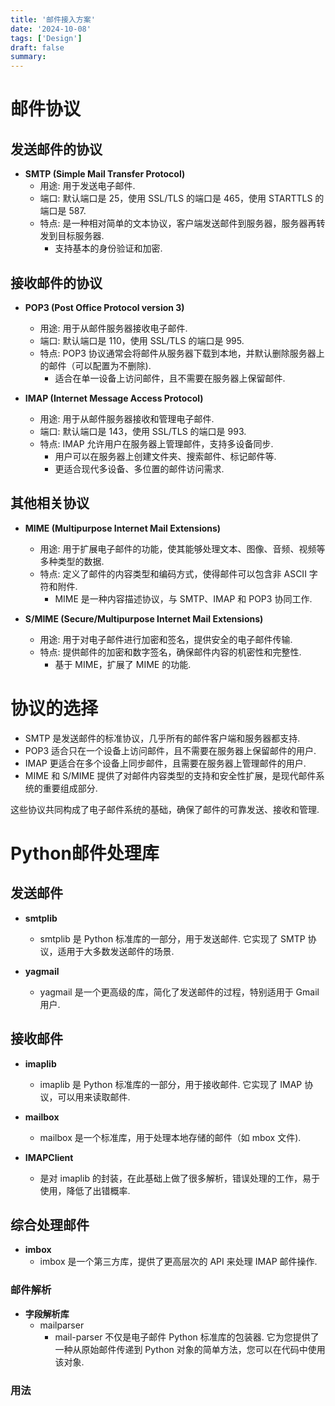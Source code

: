 ```yaml
---
title: '邮件接入方案'
date: '2024-10-08'
tags: ['Design']
draft: false
summary: 
---
```


# 邮件协议

## 发送邮件的协议

- **SMTP (Simple Mail Transfer Protocol)**
  - 用途: 用于发送电子邮件.
  - 端口: 默认端口是 25，使用 SSL/TLS 的端口是 465，使用 STARTTLS 的端口是 587.
  - 特点: 是一种相对简单的文本协议，客户端发送邮件到服务器，服务器再转发到目标服务器.
    - 支持基本的身份验证和加密.

## 接收邮件的协议

- **POP3 (Post Office Protocol version 3)**
  - 用途: 用于从邮件服务器接收电子邮件.
  - 端口: 默认端口是 110，使用 SSL/TLS 的端口是 995.
  - 特点: POP3 协议通常会将邮件从服务器下载到本地，并默认删除服务器上的邮件（可以配置为不删除).
    - 适合在单一设备上访问邮件，且不需要在服务器上保留邮件.

- **IMAP (Internet Message Access Protocol)**
  - 用途: 用于从邮件服务器接收和管理电子邮件.
  - 端口: 默认端口是 143，使用 SSL/TLS 的端口是 993.
  - 特点: IMAP 允许用户在服务器上管理邮件，支持多设备同步.
    - 用户可以在服务器上创建文件夹、搜索邮件、标记邮件等.
    - 更适合现代多设备、多位置的邮件访问需求.

## 其他相关协议

- **MIME (Multipurpose Internet Mail Extensions)**
  - 用途: 用于扩展电子邮件的功能，使其能够处理文本、图像、音频、视频等多种类型的数据.
  - 特点: 定义了邮件的内容类型和编码方式，使得邮件可以包含非 ASCII 字符和附件.
    - MIME 是一种内容描述协议，与 SMTP、IMAP 和 POP3 协同工作.

- **S/MIME (Secure/Multipurpose Internet Mail Extensions)**
  - 用途: 用于对电子邮件进行加密和签名，提供安全的电子邮件传输.
  - 特点: 提供邮件的加密和数字签名，确保邮件内容的机密性和完整性.
    - 基于 MIME，扩展了 MIME 的功能.

# 协议的选择

- SMTP 是发送邮件的标准协议，几乎所有的邮件客户端和服务器都支持.
- POP3 适合只在一个设备上访问邮件，且不需要在服务器上保留邮件的用户.
- IMAP 更适合在多个设备上同步邮件，且需要在服务器上管理邮件的用户.
- MIME 和 S/MIME 提供了对邮件内容类型的支持和安全性扩展，是现代邮件系统的重要组成部分.

这些协议共同构成了电子邮件系统的基础，确保了邮件的可靠发送、接收和管理.

# Python邮件处理库

## 发送邮件

- **smtplib**
  - smtplib 是 Python 标准库的一部分，用于发送邮件. 它实现了 SMTP 协议，适用于大多数发送邮件的场景.

- **yagmail**
  - yagmail 是一个更高级的库，简化了发送邮件的过程，特别适用于 Gmail 用户.

## 接收邮件

- **imaplib**
  - imaplib 是 Python 标准库的一部分，用于接收邮件. 它实现了 IMAP 协议，可以用来读取邮件.

- **mailbox**
  - mailbox 是一个标准库，用于处理本地存储的邮件（如 mbox 文件).

- **IMAPClient**
  - 是对 imaplib 的封装，在此基础上做了很多解析，错误处理的工作，易于使用，降低了出错概率.

## 综合处理邮件

- **imbox**
  - imbox 是一个第三方库，提供了更高层次的 API 来处理 IMAP 邮件操作.

### 邮件解析

- **字段解析库**
  - mailparser
    - mail-parser 不仅是电子邮件 Python 标准库的包装器. 它为您提供了一种从原始邮件传递到 Python 对象的简单方法，您可以在代码中使用该对象.

### 用法